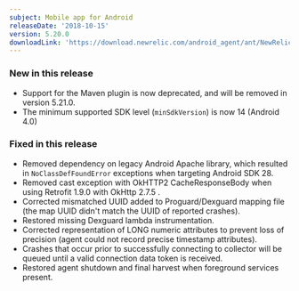 ```yaml
---
subject: Mobile app for Android
releaseDate: '2018-10-15'
version: 5.20.0
downloadLink: 'https://download.newrelic.com/android_agent/ant/NewRelic_Android_Agent_5.20.0.zip'
---
```


### New in this release

* Support for the Maven plugin is now deprecated, and will be removed in version 5.21.0.
* The minimum supported SDK level (`minSdkVersion`) is now 14 (Android 4.0)

### Fixed in this release

* Removed dependency on legacy Android Apache library, which resulted in `NoClassDefFoundError` exceptions when targeting Android SDK 28.
* Removed cast exception with OkHTTP2 CacheResponseBody when using Retrofit 1.9.0 with OkHttp 2.7.5 .
* Corrected mismatched UUID added to Proguard/Dexguard mapping file (the map UUID didn't match the UUID of reported crashes).
* Restored missing Dexguard lambda instrumentation.
* Corrected representation of LONG numeric attributes to prevent loss of precision (agent could not record precise timestamp attributes).
* Crashes that occur prior to successfully connecting to collector will be queued until a valid connection data token is received.
* Restored agent shutdown and final harvest when foreground services present.
